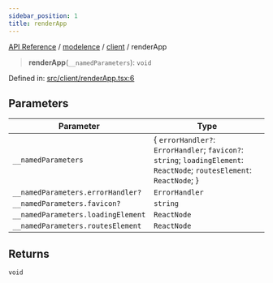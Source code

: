 ```yaml
---
sidebar_position: 1
title: renderApp
---
```


[API Reference](/api-reference/modelence/client/functions/../../../index) / [modelence](/api-reference/modelence/client/functions/../../index) / [client](/api-reference/modelence/client/functions/../index) / renderApp

> **renderApp**(`__namedParameters`): `void`

Defined in: [src/client/renderApp.tsx:6](https://github.com/modelence/modelence/blob/ca6278935b6ee70bc8c747d862d0f2f4019f35e5/packages/modelence/src/client/renderApp.tsx#L6)

## Parameters

| Parameter | Type |
| ------ | ------ |
| `__namedParameters` | \{ `errorHandler?`: `ErrorHandler`; `favicon?`: `string`; `loadingElement`: `ReactNode`; `routesElement`: `ReactNode`; \} |
| `__namedParameters.errorHandler?` | `ErrorHandler` |
| `__namedParameters.favicon?` | `string` |
| `__namedParameters.loadingElement` | `ReactNode` |
| `__namedParameters.routesElement` | `ReactNode` |

## Returns

`void`
